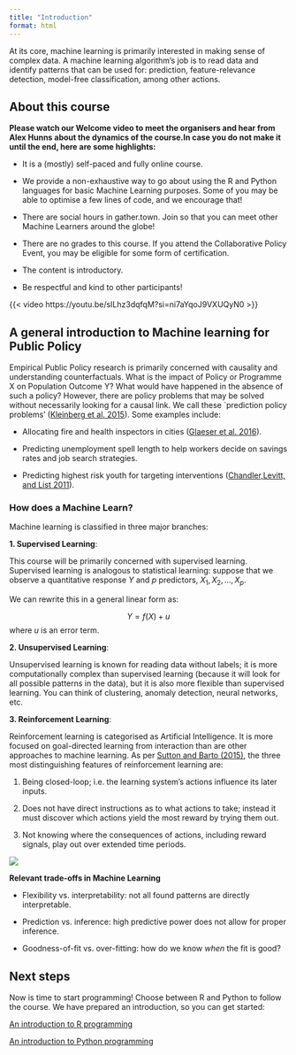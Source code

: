 ```yaml
---
title: "Introduction"
format: html
---
```


At its core, machine learning is primarily interested in making sense of complex data. A machine learning algorithm's job is to read data and identify patterns that can be used for: prediction, feature-relevance detection, model-free classification, among other actions.

## About this course

**Please watch our Welcome video to meet the organisers and hear from Alex Hunns about the dynamics of the course.In case you do not make it until the end, here are some highlights:**

-   It is a (mostly) self-paced and fully online course.

-   We provide a non-exhaustive way to go about using the R and Python languages for basic Machine Learning purposes. Some of you may be able to optimise a few lines of code, and we encourage that!

-   There are social hours in gather.town. Join so that you can meet other Machine Learners around the globe!

-   There are no grades to this course. If you attend the Collaborative Policy Event, you may be eligible for some form of certification.

-   The content is introductory.

-   Be respectful and kind to other participants!

{{< video https://youtu.be/sILhz3dqfqM?si=ni7aYqoJ9VXUQyN0 >}}

## A general introduction to Machine learning for Public Policy

Empirical Public Policy research is primarily concerned with causality and understanding counterfactuals. What is the impact of Policy or Programme X on Population Outcome Y? What would have happened in the absence of such a policy? However, there are policy problems that may be solved without necessarily looking for a causal link. We call these \`prediction policy problems' ([Kleinberg et al. 2015](https://www.aeaweb.org/articles?id=10.1257/aer.p20151023)). Some examples include:

-   Allocating fire and health inspectors in cities ([Glaeser et al. 2016](https://www.aeaweb.org/articles?id=10.1257/aer.p20161027)).

-   Predicting unemployment spell length to help workers decide on savings rates and job search strategies.

-   Predicting highest risk youth for targeting interventions ([Chandler,Levitt, and List 2011](https://www.aeaweb.org/articles?id=10.1257/aer.101.3.288)).

### How does a Machine Learn?

Machine learning is classified in three major branches:


**1. Supervised Learning**:

This course will be primarily concerned with supervised learning. Supervised learning is analogous to statistical learning: suppose that we observe a quantitative response $Y$ and $p$ predictors, $X_1, X_2,..., X_p$.

We can rewrite this in a general linear form as:

$$Y = f(X) + u$$ where $u$ is an error term.


**2. Unsupervised Learning**:

Unsupervised learning is known for reading data without labels; it is more computationally complex than supervised learning (because it will look for all possible patterns in the data), but it is also more flexible than supervised learning. You can think of clustering, anomaly detection, neural networks, etc.


**3. Reinforcement Learning**:

Reinforcement learning is categorised as Artificial Intelligence. It is more focused on goal-directed learning from interaction than are other approaches to machine learning. As per [Sutton and Barto (2015)](https://web.stanford.edu/class/psych209/Readings/SuttonBartoIPRLBook2ndEd.pdf), the three most distinguishing features of reinforcement learning are:

1.  Being closed-loop; i.e. the learning system's actions influence its later inputs.

2.  Does not have direct instructions as to what actions to take; instead it must discover which actions yield the most reward by trying them out.

3.  Not knowing where the consequences of actions, including reward signals, play out over extended time periods.


![](assets/sup_unsup_re.png){fig-align="center"}

**Relevant trade-offs in Machine Learning**

-   Flexibility vs. interpretability: not all found patterns are directly interpretable.

-   Prediction vs. inference: high predictive power does not allow for proper inference.

-   Goodness-of-fit vs. over-fitting: how do we know *when* the fit is good?

## Next steps

Now is time to start programming! Choose between R and Python to follow the course. We have prepared an introduction, so you can get started:

[An introduction to R programming](r-intro.qmd)

[An introduction to Python programming](python-intro.qmd)